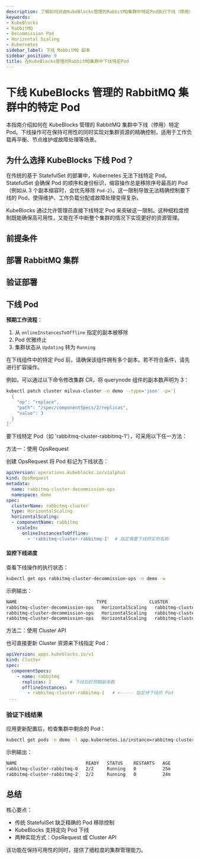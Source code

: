 ```yaml
---
description: 了解如何对由KubeBlocks管理的RabbitMQ集群中特定Pod执行下线（停用）操作。
keywords:
- KubeBlocks
- RabbitMQ
- Decommission Pod
- Horizontal Scaling
- Kubernetes
sidebar_label: 下线 RabbitMQ 副本
sidebar_position: 9
title: 在KubeBlocks管理的RabbitMQ集群中下线特定Pod
---
```


# 下线 KubeBlocks 管理的 RabbitMQ 集群中的特定 Pod

本指南介绍如何在 KubeBlocks 管理的 RabbitMQ 集群中下线（停用）特定 Pod。下线操作可在保持可用性的同时实现对集群资源的精确控制，适用于工作负载再平衡、节点维护或故障处理等场景。

## 为什么选择 KubeBlocks 下线 Pod？

在传统的基于 StatefulSet 的部署中，Kubernetes 无法下线特定 Pod。StatefulSet 会确保 Pod 的顺序和身份标识，缩容操作总是移除序号最高的 Pod（例如从 3 个副本缩容时，会优先移除 `Pod-2`）。这一限制导致无法精确控制要下线的 Pod，使得维护、工作负载分配或故障处理变得复杂。

KubeBlocks 通过允许管理员直接下线特定 Pod 来突破这一限制。这种细粒度控制既能确保高可用性，又能在不中断整个集群的情况下实现更好的资源管理。

## 前提条件


<Prerequisites />

## 部署 RabbitMQ 集群


<CreateCluster />

## 验证部署


<VerifyCluster />

## 下线 Pod

**预期工作流程**：
1. 从 `onlineInstancesToOffline` 指定的副本被移除
2. Pod 优雅终止
3. 集群状态从 `Updating` 转为 `Running`

在下线组件中的特定 Pod 前，请确保该组件拥有多个副本。若不符合条件，请先进行扩容操作。

例如，可以通过以下命令修改集群 CR，将 querynode 组件的副本数声明为 3：

```bash
kubectl patch cluster milvus-cluster -n demo --type='json' -p='[
  {
    "op": "replace",
    "path": "/spec/componentSpecs/2/replicas",
    "value": 3
  }
]'
```

要下线特定 Pod（如 'rabbitmq-cluster-rabbitmq-1'），可采用以下任一方法：

<Tabs>

  <TabItem value="opsRequest" label="OpsRequest API" default>

  方法一：使用 OpsRequest

  创建 OpsRequest 将 Pod 标记为下线状态：

  ```yaml
  apiVersion: operations.kubeblocks.io/v1alpha1
  kind: OpsRequest
  metadata:
    name: rabbitmq-cluster-decommission-ops
    namespace: demo
  spec:
    clusterName: rabbitmq-cluster
    type: HorizontalScaling
    horizontalScaling:
    - componentName: rabbitmq
      scaleIn:
        onlineInstancesToOffline:
          - 'rabbitmq-cluster-rabbitmq-1'  # 指定需要下线的实例名称
  ```

  #### 监控下线进度
  查看下线操作的执行状态：

  ```bash
  kubectl get ops rabbitmq-cluster-decommission-ops -n demo -w
  ```
  示例输出：

  ```bash
NAME                              TYPE                CLUSTER          STATUS    PROGRESS   AGE
rabbitmq-cluster-decommission-ops   HorizontalScaling   rabbitmq-cluster   Running   0/1        8s
rabbitmq-cluster-decommission-ops   HorizontalScaling   rabbitmq-cluster   Running   1/1        31s
rabbitmq-cluster-decommission-ops   HorizontalScaling   rabbitmq-cluster   Succeed   1/1        31s
  ```

  </TabItem>

  <TabItem value="ClusterAPI" label="Cluster API">

  方法二：使用 Cluster API

  也可直接更新 Cluster 资源来下线指定 Pod：

  ```yaml
  apiVersion: apps.kubeblocks.io/v1
  kind: Cluster
  spec:
    componentSpecs:
      - name: rabbitmq
        replicas: 2       # 下线后的预期副本数
        offlineInstances:
          - rabbitmq-cluster-rabbitmq-1   # <----- 指定待下线的 Pod
   ...
  ```
  </TabItem>

</Tabs>

### 验证下线结果

应用更新配置后，检查集群中剩余的 Pod：
```bash
kubectl get pods -n demo -l app.kubernetes.io/instance=rabbitmq-cluster
```

示例输出：
```bash
NAME                          READY   STATUS    RESTARTS   AGE
rabbitmq-cluster-rabbitmq-0   2/2     Running   0          25m
rabbitmq-cluster-rabbitmq-2   2/2     Running   0          24m
```

## 总结
核心要点：
- 传统 StatefulSet 缺乏精确的 Pod 移除控制
- KubeBlocks 支持定向 Pod 下线
- 两种实现方式：OpsRequest 或 Cluster API

该功能在保持可用性的同时，提供了细粒度的集群管理能力。